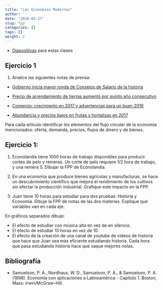 ```yaml
---
title: "Las Economías Modernas"
author: ''
date: '2020-03-17'
slug: fpp
categories: []
tags: []
weight: 2
---
```


- [Diapositivas](https://economias_modernas--diapos-econ.netlify.app) para estas clases

## Ejercicio 1

1) Analice las siguientes notas de prensa:

 - [Gobierno inicia mayor ronda de Consejos de Salario de la historia](http://www.180.com.uy/articulo/73654_gobierno-inicia-mayor-ronda-de-consejos-de-salario-de-la-historia)
 
 - [Precio de arrendamiento de tierras aumentó por quinto año consecutivo](http://www.180.com.uy/articulo/55791_precio-de-arrendamiento-de-tierras-aumento-por-quinto-ano-consecutivo)
 
 - [Comercio: crecimiento en 2017 y advertencias para un buen 2018](http://www.180.com.uy/articulo/73090_comercio-tuvo-un-2017-de-crecimiento-y-espera-un-buen-2018)
 
 - [Abundancia y precios bajos en frutas y hortalizas en 2017](http://www.180.com.uy/articulo/71800_abundancia-y-precios-bajos-en-frutas-y-hortalizas-en-2017)
 
 Para cada artículo identificar los elementos del flujo circular de la economía mencionados: oferta, demanda, precios, flujos de dinero y de bienes.
 
## Ejercicio 1: 

1. Econolandia tiene 1000 horas de trabajo disponibles para producir cortes de pelo y remeras. Un corte de pelo requiere $1/2$ hora de trabajo, y una remera $5$. Dibujar la FPP de Econolandia. 

2. En una economía que produce bienes agrícolas y manufacturas, se hace un descubrimiento científico que mejora el rendimiento de los cultivos sin afectar la producción industrial. Grafique este impacto en la FPP.

3. Juan tiene 10 horas para estudiar para dos pruebas: Historia y Economía. Dibuje la FPP de notas de las dos materias. Explique qué variables van en cada eje. 

En gráficos separados dibuje:

- El efecto de estudiar con música alta en vez de en silencio.
- El efecto de estudiar 15 horas en vez de 10.
- El efecto de la creación de una canal de youtube de videos de historia que hace que Juan sea más eficiente estudiando historia. Cada hora que pasa estudiando historia hace que saque mejores notas.


## Bibliografía


- Samuelson, P. A., Nordhaus, W. D., Samuelson, P. A., & Samuelson, P. A. (1998). Economía con aplicaciones a Latinoamérica - Capítulo 1. Boston, Mass: Irwin/McGraw-Hill.



